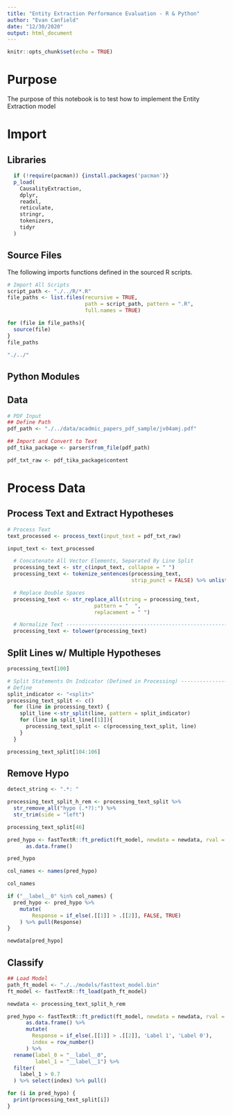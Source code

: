 ```yaml
---
title: "Entity Extraction Performance Evaluation - R & Python"
author: "Evan Canfield"
date: "12/30/2020"
output: html_document
---
```


```r
knitr::opts_chunk$set(echo = TRUE)
```

# Purpose
The purpose of this notebook is to test how to implement the Entity Extraction model 

# Import
## Libraries
```r
  if (!require(pacman)) {install.packages('pacman')}
  p_load(
    CausalityExtraction,
    dplyr,
    readxl,
    reticulate,
    stringr,
    tokenizers,
    tidyr
  )
```

## Source Files
The following imports functions defined in the sourced R scripts.
```r
# Import All Scripts
script_path <- "./../R/*.R"
file_paths <- list.files(recursive = TRUE, 
                         path = script_path, pattern = ".R", 
                         full.names = TRUE)

for (file in file_paths){
  source(file)
}
file_paths

"./../"
```

## Python Modules

## Data
```r
# PDF Input
## Define Path
pdf_path <- "./../data/acadmic_papers_pdf_sample/jv04amj.pdf"

## Import and Convert to Text
pdf_tika_package <- parser$from_file(pdf_path)

pdf_txt_raw <- pdf_tika_package$content
```

# Process Data
## Process Text and Extract Hypotheses
```r
# Process Text
text_processed <- process_text(input_text = pdf_txt_raw)

input_text <- text_processed
```

```r
  # Concatenate All Vector Elements, Separated By Line Split
  processing_text <- str_c(input_text, collapse = " ")
  processing_text <- tokenize_sentences(processing_text,
                                        strip_punct = FALSE) %>% unlist()

  # Replace Double Spaces
  processing_text <- str_replace_all(string = processing_text,
                            pattern = "  ",
                            replacement = " ")

  # Normalize Text ------------------------------------------------------------
  processing_text <- tolower(processing_text)
```


## Split Lines w/ Multiple Hypotheses
```r
processing_text[100]

# Split Statements On Indicator (Defined in Processing) ---------------------
# Define
split_indicator <- "<split>"
processing_text_split <- c()
  for (line in processing_text) {
    split_line <-str_split(line, pattern = split_indicator)
    for (line in split_line[[1]]){
      processing_text_split <- c(processing_text_split, line)
    }
  }

processing_text_split[104:106]
```

## Remove Hypo

```r
detect_string <- ".*: "

processing_text_split_h_rem <- processing_text_split %>% 
  str_remove_all("hypo (.*?):") %>% 
  str_trim(side = "left")
```

```r
processing_text_split[46]
```

```r
pred_hypo <- fastTextR::ft_predict(ft_model, newdata = newdata, rval = "dense") %>% 
      as.data.frame()

pred_hypo

col_names <- names(pred_hypo)

col_names

if ("__label__0" %in% col_names) {
  pred_hypo <- pred_hypo %>% 
    mutate(
        Response = if_else(.[[1]] > .[[2]], FALSE, TRUE)
    ) %>% pull(Response)
}

newdata[pred_hypo]
```


## Classify
```r
## Load Model
path_ft_model <- "./../models/fasttext_model.bin"
ft_model <- fastTextR::ft_load(path_ft_model)

newdata <- processing_text_split_h_rem

pred_hypo <- fastTextR::ft_predict(ft_model, newdata = newdata, rval = "dense") %>% 
      as.data.frame() %>% 
      mutate(
        Response = if_else(.[[1]] > .[[2]], 'Label 1', 'Label 0'),
        index = row_number()
      ) %>% 
  rename(label_0 = "__label__0",
         label_1 = "__label__1") %>% 
  filter(
    label_1 > 0.7
  ) %>% select(index) %>% pull()

for (i in pred_hypo) {
  print(processing_text_split[i])
}
```
